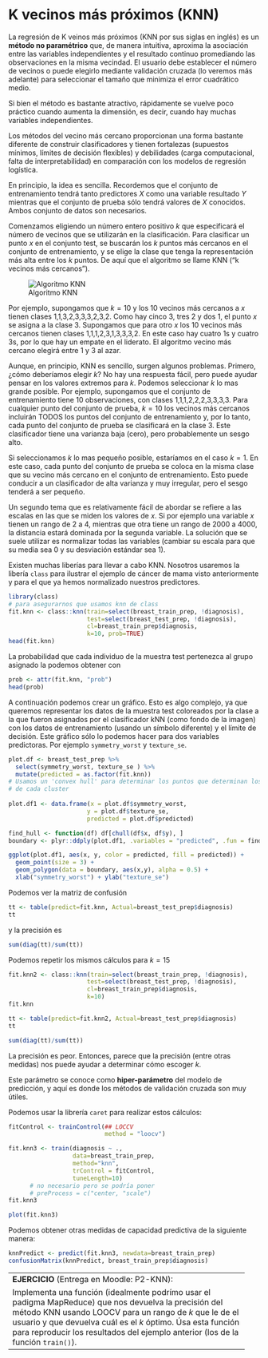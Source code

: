 # K vecinos más próximos (KNN) {#KNN}

La regresión de K veinos más próximos (KNN por sus siglas en inglés) es un **método no paramétrico** que, de manera intuitiva, aproxima la asociación entre las variables independientes y el resultado continuo promediando las observaciones en la misma vecindad. El usuario debe establecer el número de vecinos o puede elegirlo mediante validación cruzada (lo veremos más adelante) para seleccionar el tamaño que minimiza el error cuadrático medio.

Si bien el método es bastante atractivo, rápidamente se vuelve poco práctico cuando aumenta la dimensión, es decir, cuando hay muchas variables independientes.


Los métodos del vecino más cercano proporcionan una forma bastante diferente de construir clasificadores y tienen fortalezas (supuestos mínimos, límites de decisión flexibles) y debilidades (carga computacional, falta de interpretabilidad) en comparación con los modelos de regresión logística.

En principio, la idea es sencilla. Recordemos que el conjunto de entrenamiento tendrá tanto predictores $X$ como una variable resultado $Y$ mientras que el conjunto de prueba sólo tendrá
valores de $X$ conocidos. Ambos conjunto de datos son necesarios. 

Comenzamos eligiendo un número entero positivo $k$ que especificará el número de vecinos que se utilizarán en la clasificación. Para clasificar un punto
$x$ en el conjunto test, se buscarán los $k$ puntos más cercanos en el conjunto de entrenamiento, y se elige la clase que tenga la representación más alta entre los $k$ puntos. De aquí que el algoritmo se llame KNN ("k vecinos más cercanos").

![Algoritmo KNN](figures/knn.jpg)


Por ejemplo, supongamos que $k=10$ y los 10 vecinos más cercanos a $x$ tienen clases 1,1,3,2,3,3,3,2,3,2. Como hay cinco 3, tres 2 y dos 1, el punto $x$ se asigna a la clase 3. Supongamos que para otro $x$ los 10 vecinos más cercanos tienen clases 1,1,1,2,3,1,3,3,3,2. En este caso hay cuatro 1s y cuatro 3s, por lo que hay un empate en el liderato. El algoritmo vecino más cercano elegirá entre 1 y 3 al azar. 

Aunque, en principio, KNN es sencillo, surgen algunos problemas. Primero, ¿cómo deberíamos elegir $k$? No hay una respuesta fácil, pero puede ayudar pensar en los valores extremos para $k$. Podemos seleccionar $k$ lo mas grande posible. Por ejemplo, supongamos que el conjunto de entrenamiento tiene 10 observaciones, con clases 1,1,1,2,2,2,3,3,3,3. Para cualquier punto del conjunto de prueba,
$k=10$ los vecinos más cercanos incluirán TODOS los puntos del conjunto de entrenamiento y, por lo tanto, cada punto del conjunto de prueba se clasificará en la clase 3. Este clasificador tiene una varianza baja (cero), pero probablemente un sesgo alto.

Si seleccionamos $k$ lo mas pequeño posible, estaríamos en el caso $k=1$. En este caso, cada punto del conjunto de prueba se coloca en la misma clase que su vecino más cercano en el conjunto de entrenamiento. Esto puede conducir a un clasificador de alta varianza y muy irregular, pero el sesgo tenderá a ser pequeño.

Un segundo tema que es relativamente fácil de abordar se refiere a las escalas en las que se miden los valores de $x$. Si por ejemplo una variable $x$ tienen un rango de 2 a 4, mientras que otra tiene un rango de 2000 a 4000, la distancia estará dominada por la segunda variable. La solución que se suele utilizar es normalizar todas las variables (cambiar su escala para que su media sea 0 y su desviación estándar sea 1).

Existen muchas liberías para llevar a cabo KNN. Nosotros usaremos la libería `class` para ilustrar el ejemplo de cáncer de mama visto anteriormente y para el que ya hemos normalizado nuestros predictores. 

```r
library(class)
# para asegurarnos que usamos knn de class
fit.knn <- class::knn(train=select(breast_train_prep, !diagnosis),
                      test=select(breast_test_prep, !diagnosis),
                      cl=breast_train_prep$diagnosis,
                      k=10, prob=TRUE)
head(fit.knn)
```

La probabilidad que cada individuo de la muestra test pertenezca al grupo asignado la podemos obtener con

```r
prob <- attr(fit.knn, "prob")
head(prob)
```

A continuación podemos crear un gráfico. Esto es algo complejo, ya que queremos representar los datos de la muestra test coloreados por la clase a la que fueron asignados por el clasificador kNN (como fondo de la imagen) con los datos de entrenamiento (usando un símbolo diferente) y el límite de decisión. Este gráfico sólo lo podemos hacer para dos variables predictoras. Por ejemplo `symmetry_worst` y `texture_se`.

```r
plot.df <- breast_test_prep %>%
  select(symmetry_worst, texture_se ) %>%
  mutate(predicted = as.factor(fit.knn))
# Usamos un 'convex hull' para determinar los puntos que determinan los límites
# de cada cluster
  
plot.df1 <- data.frame(x = plot.df$symmetry_worst, 
                      y = plot.df$texture_se, 
                      predicted = plot.df$predicted)

find_hull <- function(df) df[chull(df$x, df$y), ]
boundary <- plyr::ddply(plot.df1, .variables = "predicted", .fun = find_hull)

ggplot(plot.df1, aes(x, y, color = predicted, fill = predicted)) + 
  geom_point(size = 3) + 
  geom_polygon(data = boundary, aes(x,y), alpha = 0.5) + 
  xlab("symmetry_worst") + ylab("texture_se")
```


Podemos ver la matriz de confusión

```r
tt <- table(predict=fit.knn, Actual=breast_test_prep$diagnosis)
tt
```
y la precisión es

```r
sum(diag(tt)/sum(tt))
```


Podemos repetir los mismos cálculos para $k=15$

```r
fit.knn2 <- class::knn(train=select(breast_train_prep, !diagnosis),
                      test=select(breast_test_prep, !diagnosis),
                      cl=breast_train_prep$diagnosis,
                      k=10)
fit.knn 

tt <- table(predict=fit.knn2, Actual=breast_test_prep$diagnosis)
tt

sum(diag(tt)/sum(tt))
```

La precisión es peor. Entonces, parece que la precisión (entre otras medidas) nos puede ayudar a determinar cómo escoger $k$. 

Este parámetro se conoce como **hiper-parámetro** del modelo de predicción, y aquí es donde los métodos de validación cruzada son muy útiles. 


Podemos usar la librería `caret` para realizar estos cálculos:

```r
fitControl <- trainControl(## LOCCV
                           method = "loocv")

fit.knn3 <- train(diagnosis ~ ., 
                  data=breast_train_prep,
                  method="knn",
                  trControl = fitControl, 
                  tuneLength=10)
      # no necesario pero se podría poner
      # preProcess = c("center, "scale")
fit.knn3
```


```r
plot(fit.knn3)
```


Podemos obtener otras medidas de capacidad predictiva de la siguiente manera:

```r
knnPredict <- predict(fit.knn3, newdata=breast_train_prep) 
confusionMatrix(knnPredict, breast_train_prep$diagnosis)
```



-------------------------------------------------------------------
**EJERCICIO** (Entrega en Moodle: P2-KNN):

Implementa una función (idealmente podrímo usar el padigma MapReduce) que nos devuelva la precisión del método KNN usando LOOCV para un rango de $k$ que le de el usuario y que devuelva cuál es el $k$ óptimo. Úsa esta función para reproducir los resultados del ejemplo anterior (los de la función `train()`).
-------------------------------------------------------------------



